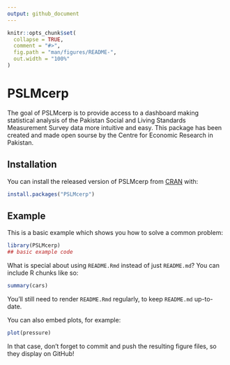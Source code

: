 ```yaml
---
output: github_document
---
```


<!-- README.md is generated from README.Rmd. Please edit that file -->

```r
knitr::opts_chunk$set(
  collapse = TRUE,
  comment = "#>",
  fig.path = "man/figures/README-",
  out.width = "100%"
)
```
# PSLMcerp

The goal of PSLMcerp is to provide access to a dashboard making statistical analysis of the Pakistan Social and Living Standards Measurement Survey data more intuitive and easy. This package has been created and made open sourse by the Centre for Economic Research in Pakistan.

## Installation

You can install the released version of PSLMcerp from [CRAN](https://CRAN.R-project.org) with:

``` r
install.packages("PSLMcerp")
```

## Example

This is a basic example which shows you how to solve a common problem:

```r
library(PSLMcerp)
## basic example code
```

What is special about using `README.Rmd` instead of just `README.md`? You can include R chunks like so:

```r
summary(cars)
```

You'll still need to render `README.Rmd` regularly, to keep `README.md` up-to-date.

You can also embed plots, for example:

```r
plot(pressure)
```

In that case, don't forget to commit and push the resulting figure files, so they display on GitHub!
